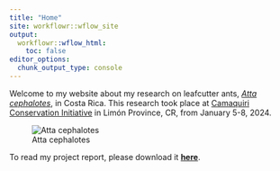 ```yaml
---
title: "Home"
site: workflowr::wflow_site
output:
  workflowr::wflow_html:
    toc: false
editor_options:
  chunk_output_type: console
---
```



Welcome to my website about my research on leafcutter ants, [*Atta cephalotes*](https://en.wikipedia.org/wiki/Atta_cephalotes), in Costa Rica. This research took place at [Camaquiri Conservation Initiative](https://www.camaquiri.com/) in Limón Province, CR, from January 5-8, 2024.

![Atta cephalotes](/Users/jaxsonfreund/leafcutter2024/docs/assets/attacephalotes.png)

To read my project report, please download it [**here**](https://github.com/jaxmaddix/leafcutter2024/blob/c6a5448378f6303c293b95252335c4950ba7074c/Freund_IMR_Final.pdf).
